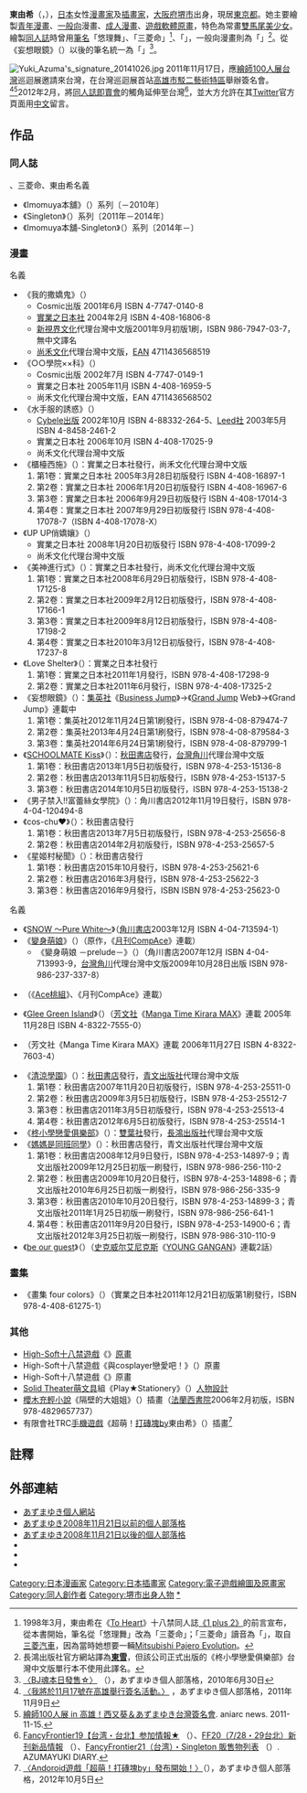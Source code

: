 {{Infobox ACG creator
|name=東由希
|width=
|caption=[[開拓動漫祭|開拓動漫祭]]東由希簽名會
|job=漫畫家
|job2=
|romaji=Azuma Yuki
|birthname=不公開<ref name="ay">曾以「東由希」為名登錄同人誌[http://rika-t.com/docs/detail.php?table=docs_doujin_hon&number=10415&name=%E3%81%84%E3%82%82%E3%82%80%E3%82%84%E6%9C%AC%E8%88%97&field=circle]，咸信是本名。<!--https://archive.is/9m0HT アドレス変更通知:東由希--></ref>
|other_name={{lang|ja|悠理舞<br/>三菱命<br/>あづまゆき}}
|nickname=
|foreign_name={{lang|ja|あずま ゆき}}
|english_name= Yuki Azuma
|date of birth=7月29日
|place of birth=[[大阪府|大阪府]][[堺市|堺市]]
|date of death=
|place of death=
|nationality={{JPN}}
|residence=[[東京都|東京都]][[港區_(東京都)|港區]]
|height=
|weight=
|blood_type=B
|spouse=
|relatives=
|doujin_circle = {{lang|ja|いもむや本舗}}<br/>→Singleton<ref>[http://azumayuki.jugem.jp/?eid=943 〈明天是夏Comi參加日！〉]（{{lang|ja|明日夏コミ参加日です！}}），あずまゆき個人部落格，2011年8月13日</ref><br/>→{{lang|ja|いもむや本舗-Singleton}}
|subordinate=
|website=[http://azumayuki.com/ Azuma Yuki Official Website]
|educate=
|past=
|work=
*水手服的誘惑
*櫃檯西施
*[[柊小學戀愛俱樂部|柊小學戀愛俱樂部]]
*妄想眼鏡
|award=
}}
'''東由希'''{{r|ay}}（{{lang-ja|あずま ゆき}}，{{bd||7月29日|catIdx=Azuma Yuki}}），[[日本|日本]]女性[[漫畫家|漫畫家]]及[[插畫家|插畫家]]，[[大阪府|大阪府]][[堺市|堺市]]出身，現居[[東京都|東京都]]。她主要繪製[[青年漫畫|青年漫畫]]、[[一般向|一般向]]漫畫、[[成人漫畫|成人漫畫]]、[[遊戲軟體|遊戲軟體]][[原畫|原畫]]，特色為常畫[[雙馬尾|雙馬尾]][[美少女|美少女]]。繪製[[同人誌|同人誌]]時曾用[[筆名|筆名]]「悠理舞」、「三菱命」<ref>1998年3月，東由希在《[[To_Heart|To Heart]]》十八禁同人誌[http://www.toranoana.jp/mailorder/article/04/0000/00/75/040000007549.html 《1 plus 2》]的前言宣布，從本書開始，筆名從「悠理舞」改為「三菱命」；「三菱命」讀音為「{{lang|ja|みつびし みこと}}」，取自[[三菱汽車|三菱汽車]]，因為當時她想要一輛[[三菱帕杰罗|Mitsubishi Pajero Evolution]]。</ref>、「{{lang|ja|あずまゆき}}」，一般向漫畫則為「{{lang|ja|あづまゆき}}」<ref>長鴻出版社官方網站譯為[http://www.egmanga.com.tw/Manga2005/03_gbooks/eggbooks27.jsp?no=6629 '''東雪''']{{dead link|date=2018年3月 |bot=InternetArchiveBot |fix-attempted=yes }}，但該公司正式出版的《柊小學戀愛俱樂部》台灣中文版單行本不使用此譯名。</ref>。從《妄想眼鏡》（{{lang|ja|妄想メガネ}}）以後的筆名統一為「{{lang|ja|あずまゆき}}」<ref>[http://azumayuki.jugem.jp/?eid=515 〈BJ魂本日發售☆〉] {{Wayback|url=http://azumayuki.jugem.jp/?eid=515 |date=20190626144832 }}（{{lang|ja|BJ魂本日発売☆}}），あずまゆき個人部落格，2010年6月30日</ref>。

[[File:Yuki_Azuma's_signature_20141026.jpg|thumb]]
2011年11月17日，應[[繪師100人展|繪師100人展]][[台灣|台灣]]巡迴展邀請來台灣，在台灣巡迴展首站[[高雄市|高雄市]][[駁二藝術特區|駁二藝術特區]]舉辦簽名會。<ref>[http://blog.azumayuki.com/?eid=1031 〈我將於11月17號在高雄舉行簽名活動。〉] {{Wayback|url=http://blog.azumayuki.com/?eid=1031 |date=20140221170441 }}，あずまゆき個人部落格，2011年11月9日</ref><ref>[http://news.aniarc.com/news/12786 繪師100人展 in 高雄！西又葵＆あずまゆき台灣簽名會]. aniarc news. 2011-11-15.</ref>2012年2月，將[[同人誌即賣會|同人誌即賣會]]的觸角延伸至台灣<ref>[http://blog.azumayuki.com/?eid=1118 FancyFrontier19【台湾・台北】参加情報★] {{Wayback|url=http://blog.azumayuki.com/?eid=1118 |date=20140221170515 }}（{{lang|ja|FancyFrontier19【台湾・台北】参加情報★}}）、[http://blog.azumayuki.com/?eid=1294 FF20（7/28・29台北）新刊新品情報] {{Wayback|url=http://blog.azumayuki.com/?eid=1294 |date=20140221170504 }}（{{lang|ja|FF20（7/28・29台北）新刊新品情報}}）、[http://blog.azumayuki.com/?eid=1505 FancyFrontier21（台湾）・Singleton 販售物列表] {{Wayback|url=http://blog.azumayuki.com/?eid=1505 |date=20140221170452 }}（{{lang|ja|FancyFrontier21（台湾）・Singleton 販售物列表}}）. AZUMAYUKI DIARY.</ref>，並大方允許在其[[Twitter|Twitter]]官方頁面用[[中文|中文]]留言。

==作品==
=== 同人誌 ===
;{{lang|ja|あずまゆき}}、三菱命、東由希名義
* 《Imomuya本舖》（{{lang|ja|いもむや本舗}}）系列〔－2010年〕
* 《Singleton》（{{lang|ja|Singleton}}）系列〔2011年－2014年〕
* 《Imomuya本舖-Singleton》（{{lang|ja|いもむや本舗-Singleton}}）系列〔2014年－〕

=== 漫畫 ===
;{{lang|ja|あずまゆき}}名義
* 《我的撒嬌鬼》（{{tsl|ja|コスプレドール||コスプレ♥ドール}}）
**Cosmic出版  2001年6月 ISBN 4-7747-0140-8
**[[實業之日本社|實業之日本社]] 2004年2月 ISBN 4-408-16806-8
**[[新視界文化|新視界文化]]代理台灣中文版2001年9月初版1刷，ISBN 986-7947-03-7，無中文譯名
**[[尚禾文化|尚禾文化]]代理台灣中文版，[[EAN|EAN]] 4711436568519
* 《○○學院××科》（{{tsl|ja|○○学院××科||○○学院××科}}）
**Cosmic出版 2002年7月 ISBN 4-7747-0149-1
**實業之日本社 2005年11月 ISBN 4-408-16959-5
**尚禾文化代理台灣中文版，EAN 4711436568502
* 《水手服的誘惑》（{{tsl|ja|こんいろ||こんいろ}}）
**[[Cybele出版|Cybele出版]] 2002年10月 ISBN 4-88332-264-5、[[Leed社|Leed社]] 2003年5月 ISBN 4-8458-2461-2
**實業之日本社 2006年10月 ISBN 4-408-17025-9
**尚禾文化代理台灣中文版
* 《櫃檯西施》（{{tsl|ja|ボクの番台さん||ボクの番台さん}}）：實業之日本社發行，尚禾文化代理台灣中文版
*# 第1卷：實業之日本社 2005年3月28日初版發行 ISBN 4-408-16897-1
*# 第2卷：實業之日本社 2006年1月20日初版發行 ISBN 4-408-16967-6
*# 第3卷：實業之日本社 2006年9月29日初版發行 ISBN 4-408-17014-3
*# 第4卷：實業之日本社 2007年9月29日初版發行 ISBN 978-4-408-17078-7（ISBN 4-408-17078-X）
* 《UP UP俏嬌孃》（{{lang|ja|Cheer up!}}）
**實業之日本社 2008年1月20日初版發行 ISBN 978-4-408-17099-2
**尚禾文化代理台灣中文版
* 《美神進行式》（{{tsl|ja|かみingど〜る||かみing♥ど〜る}}）：實業之日本社發行，尚禾文化代理台灣中文版
*# 第1卷：實業之日本社2008年6月29日初版發行，ISBN 978-4-408-17125-8
*# 第2卷：實業之日本社2009年2月12日初版發行，ISBN 978-4-408-17166-1
*# 第3卷：實業之日本社2009年8月12日初版發行，ISBN 978-4-408-17198-2
*# 第4卷：實業之日本社2010年3月12日初版發行，ISBN 978-4-408-17237-8
* 《Love Shelter》（{{tsl|ja|らぶしぇるたぁ||らぶしぇるたぁ}}）：實業之日本社發行
*# 第1卷：實業之日本社2011年1月發行，ISBN 978-4-408-17298-9
*# 第2卷：實業之日本社2011年6月發行，ISBN 978-4-408-17325-2
* 《妄想眼鏡》（{{tsl|ja|妄想メガネ||妄想メガネ}}）：[[集英社|集英社]]《[[Business_Jump|Business Jump]]》→《[[Grand_Jump|Grand Jump]] Web》→《Grand Jump》連載中
*# 第1卷：集英社2012年11月24日第1刷發行，ISBN 978-4-08-879474-7
*# 第2卷：集英社2013年4月24日第1刷發行，ISBN 978-4-08-879584-3
*# 第3卷：集英社2014年6月24日第1刷發行，ISBN 978-4-08-879799-1
* 《[[SCHOOLMATE_Kiss|SCHOOLMATE Kiss]]》（{{tsl|ja|SCHOOLMATE||SCHOOLMATE Kiss}}）：[[秋田書店|秋田書店]]發行，[[台灣角川|台灣角川]]代理台灣中文版
*# 第1卷：秋田書店2013年1月5日初版發行，ISBN 978-4-253-15136-8
*# 第2卷：秋田書店2013年11月5日初版發行，ISBN 978-4-253-15137-5
*# 第3卷：秋田書店2014年10月5日初版發行，ISBN 978-4-253-15138-2
* 《男子禁入!!富蕾絲女學院》（{{tsl|ja|男子禁制!!フレーゼ女学院||男子禁制!!フレーゼ女学院}}）：角川書店2012年11月19日發行，ISBN 978-4-04-120494-8
* 《cos-chu♥》（{{lang|ja|cos-chu♥}}）：秋田書店發行
*# 第1卷：秋田書店2013年7月5日初版發行，ISBN 978-4-253-25656-8
*# 第2卷：秋田書店2014年2月初版發行，ISBN 978-4-253-25657-5
* 《星姬村秘聞》（{{lang|ja|星姫村のないしょ話}}）：秋田書店發行
*# 第1卷：秋田書店2015年10月發行，ISBN 978-4-253-25621-6
*# 第2卷：秋田書店2016年3月發行，ISBN 978-4-253-25622-3
*# 第3卷：秋田書店2016年9月發行，ISBN ISBN 978-4-253-25623-0

;{{lang|ja|あづまゆき}}名義
* 《[[SNOW|SNOW ～Pure White～]]》（[[角川書店|角川書店]]2003年12月 ISBN 4-04-713594-1）
* 《[[變身萌娘|變身萌娘]]》（{{tsl|ja|Rくろにくる||Rくろにくる}}）（{{lang|ja|[[数多ヒロ|数多ヒロ]]}}原作，《[[月刊CompAce|月刊CompAce]]》連載）
** 《變身萌娘 －prelude－》（{{lang|ja|Rくろにくる －prelude－}}）（角川書店2007年12月 ISBN 4-04-713993-9，[[台灣角川|台灣角川]]代理台灣中文版2009年10月28日出版 ISBN 978-986-237-337-8）
* {{lang|ja|にこいち}}（《[[Ace桃組|Ace桃組]]》、《月刊CompAce》連載）
* 《[[Glee_Green_Island|Glee Green Island]]》（{{lang|ja|Glee Green Island}}）（[[芳文社|芳文社]]《[[Manga_Time_Kirara_MAX|Manga Time Kirara MAX]]》連載 2005年11月28日 ISBN 4-8322-7555-0）
* {{lang|ja|しらたま！}}（芳文社《Manga Time Kirara MAX》連載 2006年11月27日 ISBN 4-8322-7603-4）
* 《[[清涼學園|清涼學園]]》（{{tsl|ja|SCHOOLMATE||SCHOOLMATE}}）：[[秋田書店|秋田書店]]發行，[[青文出版社|青文出版社]]代理台灣中文版
*# 第1卷：秋田書店2007年11月20日初版發行，ISBN 978-4-253-25511-0
*# 第2卷：秋田書店2009年3月5日初版發行，ISBN 978-4-253-25512-7
*# 第3卷：秋田書店2011年3月5日初版發行，ISBN 978-4-253-25513-4
*# 第4卷：秋田書店2012年6月5日初版發行，ISBN 978-4-253-25514-1
* 《[[柊小學戀愛俱樂部|柊小學戀愛俱樂部]]》（{{lang|ja|柊小学校恋愛くらぶ}}）：[[雙葉社|雙葉社]]發行，[[長鴻出版社|長鴻出版社]]代理台灣中文版
* 《[[媽媽是同班同學|媽媽是同班同學]]》（{{tsl|ja|ママは同級生||ママは同級生}}）：秋田書店發行，青文出版社代理台灣中文版
*# 第1卷：秋田書店2008年12月9日發行，ISBN 978-4-253-14897-9；青文出版社2009年12月25日初版一刷發行，ISBN 978-986-256-110-2
*# 第2卷：秋田書店2009年10月20日發行，ISBN 978-4-253-14898-6；青文出版社2010年6月25日初版一刷發行，ISBN 978-986-256-335-9
*# 第3卷：秋田書店2010年10月20日發行，ISBN 978-4-253-14899-3；青文出版社2011年1月25日初版一刷發行，ISBN 978-986-256-641-1
*# 第4卷：秋田書店2011年9月20日發行，ISBN 978-4-253-14900-6；青文出版社2012年3月25日初版一刷發行，ISBN 978-986-310-110-9
* 《[[be_our_guest|be our guest]]》（{{tsl|ja|Be our guest||be our guest}}）（[[史克威尔艾尼克斯|史克威尔艾尼克斯]]《[[YOUNG_GANGAN|YOUNG GANGAN]]》連載2話）

===畫集===
*《{{lang|ja|あずまゆき}}畫集 four colors》（{{lang|ja|あずまゆき画集 four colors}}）（實業之日本社2011年12月21日初版第1刷發行，ISBN 978-4-408-61275-1）

=== 其他 ===
* [[High-Soft|High-Soft]][[十八禁遊戲|十八禁遊戲]]《{{lang|ja|かなえてあげる〜冬がくれた贈り物〜}}》[[原畫|原畫]]
* High-Soft十八禁遊戲《與cosplayer戀愛吧！》（{{lang|ja|コスプレイヤーに恋しよう！}}）原畫
* High-Soft十八禁遊戲《{{lang|ja|あの空の向こう側}}》原畫
* [[Solid_Theater|Solid Theater]][[萌|萌]][[文具|文具]]組《Play★Stationery》（{{lang|ja|ぷれい★ステーショナリー}}）[[人物設計|人物設計]]
* [[櫻木充|櫻木充]][[輕小說|輕小說]]《隔壁的大姐姐》（{{lang|ja|隣りのお姉さん}}）插畫（[[法蘭西書院|法蘭西書院]]2006年2月初版，ISBN 978-4829657737）
* 有限會社TRC[[手機遊戲|手機遊戲]]《超萌！[[打磚塊|打磚塊]]by東由希》（{{lang|ja|メガ萌え！ブロック崩しbyあずまゆき}}）插畫<ref>[http://azumayuki.jugem.jp/?eid=1370 {{Wayback|url=http://azumayuki.jugem.jp/?eid=1370 |date=20181006042501 }} 〈Andoroid遊戲「超萌！打磚塊by{{lang|ja|あずまゆき}}」發布開始！〉]（{{lang|ja|Andoroidゲーム「メガ萌え！ブロック崩しbyあずまゆき」配信開始！}}），あずまゆき個人部落格，2012年10月5日</ref>

== 註釋 ==
{{reflist}}

==外部連結==
{{commonscat|Yuki Azuma}}
*[http://azumayuki.com あずまゆき個人網站] {{Wayback|url=http://azumayuki.com/ |date=20210120165904 }}{{ja icon}}
*[https://web.archive.org/web/20130707153954/http://azumayuki.tblog.jp/ あずまゆき2008年11月21日以前的個人部落格]{{ja icon}}
*[http://azumayuki.jugem.jp あずまゆき2008年11月21日以後的個人部落格] {{Wayback|url=http://azumayuki.jugem.jp/ |date=20210212063511 }}{{ja icon}}
*{{facebook|azuma.yuki}}{{ja icon}}
*{{twitter|yuki_azuma}}{{ja icon}}
*{{pixiv|3473767}}{{ja icon}}

{{DEFAULTSORT:Azuma Yuki}}
[[Category:日本漫画家|Category:日本漫画家]]
[[Category:日本插畫家|Category:日本插畫家]]
[[Category:電子遊戲繪圖及原畫家|Category:電子遊戲繪圖及原畫家]]
[[Category:同人創作者|Category:同人創作者]]
[[Category:堺市出身人物|Category:堺市出身人物]]
[[Category:東由希|*]]